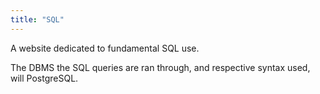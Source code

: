 ```yaml
---
title: "SQL"
---
```


A website dedicated to fundamental SQL use.

The DBMS the SQL queries are ran through, and respective syntax used, will PostgreSQL.
